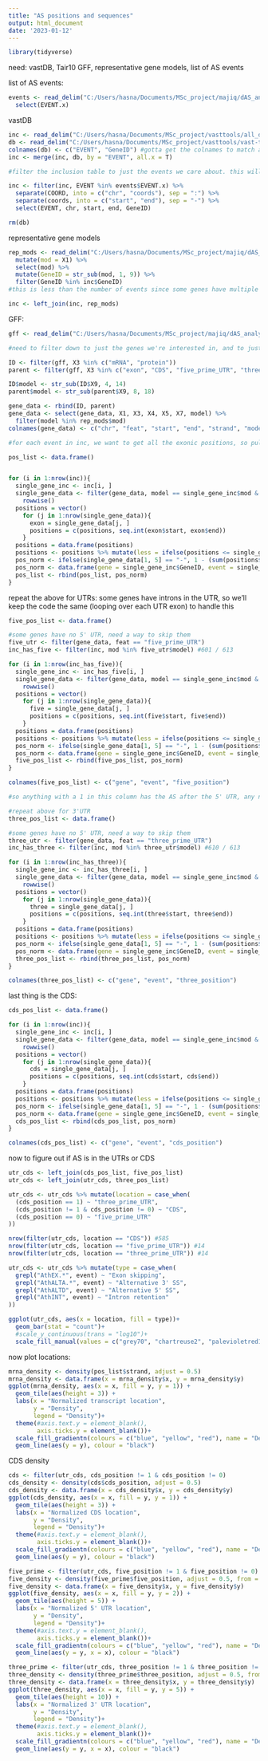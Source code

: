 ---
title: "AS positions and sequences"
output: html_document
date: '2023-01-12'
---

```{r}
library(tidyverse)
```

need: vastDB, Tair10 GFF, representative gene models, list of AS events

list of AS events:
```{r}
events <- read_delim("C:/Users/hasna/Documents/MSc_project/majiq/dAS_analysis/clustering/vm_all_dAS_genes.tsv", delim = "\t") %>% 
  select(EVENT.x)
```

vastDB
```{r}
inc <- read_delim("C:/Users/hasna/Documents/MSc_project/vasttools/all_data/complete_inclusion_table.tab", delim = "\t") 
db <- read_delim("C:/Users/hasna/Documents/MSc_project/vasttools/vast-tools/Ath/FILES/Ath.Event-Gene.IDs.txt", delim = "\t")
colnames(db) <- c("EVENT", "GeneID") #gotta get the colnames to match across DFs
inc <- merge(inc, db, by = "EVENT", all.x = T)

#filter the inclusion table to just the events we care about. this will make it much smaller and quicker to work with

inc <- filter(inc, EVENT %in% events$EVENT.x) %>% 
  separate(COORD, into = c("chr", "coords"), sep = ":") %>% 
  separate(coords, into = c("start", "end"), sep = "-") %>% 
  select(EVENT, chr, start, end, GeneID)

rm(db)
```

representative gene models
```{r}
rep_mods <- read_delim("C:/Users/hasna/Documents/MSc_project/majiq/dAS_analysis/AS_positions_sequences/rep_gene_mods.tsv", delim = "\t", skip = 3, col_names = F) %>% 
  mutate(mod = X1) %>% 
  select(mod) %>% 
  mutate(GeneID = str_sub(mod, 1, 9)) %>% 
  filter(GeneID %in% inc$GeneID)
#this is less than the number of events since some genes have multiple events

inc <- left_join(inc, rep_mods)
```


GFF:
```{r}
gff <- read_delim("C:/Users/hasna/Documents/MSc_project/majiq/dAS_analysis/AS_positions_sequences/Tair10.gff", delim = "\t", col_names = F)

#need to filter down to just the genes we're interested in, and to just their representative isoforms. For gene, mRNA and protein objects, this is ID, and for UTRs, exons and CDSs, it's parent. Should be able to grepl this part out, and assign it to a new column that we can filter from.

ID <- filter(gff, X3 %in% c("mRNA", "protein"))
parent <- filter(gff, X3 %in% c("exon", "CDS", "five_prime_UTR", "three_prime_UTR"))

ID$model <- str_sub(ID$X9, 4, 14)
parent$model <- str_sub(parent$X9, 8, 18)

gene_data <- rbind(ID, parent)
gene_data <- select(gene_data, X1, X3, X4, X5, X7, model) %>% 
  filter(model %in% rep_mods$mod)
colnames(gene_data) <- c("chr", "feat", "start", "end", "strand", "model")
```

```{r}
#for each event in inc, we want to get all the exonic positions, so pull all the exons for a gene and list out all numbers between the start and end positions, then order them (reverse them if they're on the minus strand) to get a list of all positions that make up the mRNA for that gene

pos_list <- data.frame()


for (i in 1:nrow(inc)){
  single_gene_inc <- inc[i, ]
  single_gene_data <- filter(gene_data, model == single_gene_inc$mod & feat == "exon") %>% 
    rowwise()
  positions = vector()
    for (j in 1:nrow(single_gene_data)){
      exon = single_gene_data[j, ]
      positions = c(positions, seq.int(exon$start, exon$end))
    }
  positions = data.frame(positions)
  positions <- positions %>% mutate(less = ifelse(positions <= single_gene_inc$start, 1, 0))
  pos_norm <- ifelse(single_gene_data[1, 5] == "-", 1 - (sum(positions$less))/(nrow(positions)), (sum(positions$less))/(nrow(positions)))
  pos_norm <- data.frame(gene = single_gene_inc$GeneID, event = single_gene_inc$EVENT, pos_norm = pos_norm)
  pos_list <- rbind(pos_list, pos_norm)
}
```

repeat the above for UTRs: some genes have introns in the UTR, so we'll keep the code the same (looping over each UTR exon) to handle this
```{r}
five_pos_list <- data.frame()

#some genes have no 5' UTR, need a way to skip them
five_utr <- filter(gene_data, feat == "five_prime_UTR")
inc_has_five <- filter(inc, mod %in% five_utr$model) #601 / 613

for (i in 1:nrow(inc_has_five)){
  single_gene_inc <- inc_has_five[i, ]
  single_gene_data <- filter(gene_data, model == single_gene_inc$mod & feat == "five_prime_UTR") %>% 
    rowwise()
  positions = vector()
    for (j in 1:nrow(single_gene_data)){
      five = single_gene_data[j, ]
      positions = c(positions, seq.int(five$start, five$end))
    }
  positions = data.frame(positions)
  positions <- positions %>% mutate(less = ifelse(positions <= single_gene_inc$start, 1, 0))
  pos_norm <- ifelse(single_gene_data[1, 5] == "-", 1 - (sum(positions$less))/(nrow(positions)), (sum(positions$less))/(nrow(positions)))
  pos_norm <- data.frame(gene = single_gene_inc$GeneID, event = single_gene_inc$EVENT, pos_norm = pos_norm)
  five_pos_list <- rbind(five_pos_list, pos_norm)
}

colnames(five_pos_list) <- c("gene", "event", "five_position")

#so anything with a 1 in this column has the AS after the 5' UTR, any non-one values are 5'UTR splicing

#repeat above for 3'UTR
three_pos_list <- data.frame()

#some genes have no 5' UTR, need a way to skip them
three_utr <- filter(gene_data, feat == "three_prime_UTR")
inc_has_three <- filter(inc, mod %in% three_utr$model) #610 / 613

for (i in 1:nrow(inc_has_three)){
  single_gene_inc <- inc_has_three[i, ]
  single_gene_data <- filter(gene_data, model == single_gene_inc$mod & feat == "three_prime_UTR") %>% 
    rowwise()
  positions = vector()
    for (j in 1:nrow(single_gene_data)){
      three = single_gene_data[j, ]
      positions = c(positions, seq.int(three$start, three$end))
    }
  positions = data.frame(positions)
  positions <- positions %>% mutate(less = ifelse(positions <= single_gene_inc$start, 1, 0))
  pos_norm <- ifelse(single_gene_data[1, 5] == "-", 1 - (sum(positions$less))/(nrow(positions)), (sum(positions$less))/(nrow(positions)))
  pos_norm <- data.frame(gene = single_gene_inc$GeneID, event = single_gene_inc$EVENT, pos_norm = pos_norm)
  three_pos_list <- rbind(three_pos_list, pos_norm)
}

colnames(three_pos_list) <- c("gene", "event", "three_position")
```

last thing is the CDS:
```{r}
cds_pos_list <- data.frame()

for (i in 1:nrow(inc)){
  single_gene_inc <- inc[i, ]
  single_gene_data <- filter(gene_data, model == single_gene_inc$mod & feat == "CDS") %>% 
    rowwise()
  positions = vector()
    for (j in 1:nrow(single_gene_data)){
      cds = single_gene_data[j, ]
      positions = c(positions, seq.int(cds$start, cds$end))
    }
  positions = data.frame(positions)
  positions <- positions %>% mutate(less = ifelse(positions <= single_gene_inc$start, 1, 0))
  pos_norm <- ifelse(single_gene_data[1, 5] == "-", 1 - (sum(positions$less))/(nrow(positions)), (sum(positions$less))/(nrow(positions)))
  pos_norm <- data.frame(gene = single_gene_inc$GeneID, event = single_gene_inc$EVENT, pos_norm = pos_norm)
  cds_pos_list <- rbind(cds_pos_list, pos_norm)
}

colnames(cds_pos_list) <- c("gene", "event", "cds_position")
```

now to figure out if AS is in the UTRs or CDS
```{r}
utr_cds <- left_join(cds_pos_list, five_pos_list)
utr_cds <- left_join(utr_cds, three_pos_list)

utr_cds <- utr_cds %>% mutate(location = case_when(
  (cds_position == 1) ~ "three_prime_UTR",
  (cds_position != 1 & cds_position != 0) ~ "CDS",
  (cds_position == 0) ~ "five_prime_UTR"
))

nrow(filter(utr_cds, location == "CDS")) #585
nrow(filter(utr_cds, location == "five_prime_UTR")) #14
nrow(filter(utr_cds, location == "three_prime_UTR")) #14

utr_cds <- utr_cds %>% mutate(type = case_when(
  grepl("AthEX.*", event) ~ "Exon skipping",
  grepl("AthALTA.*", event) ~ "Alternative 3' SS",
  grepl("AthALTD", event) ~ "Alternative 5' SS",
  grepl("AthINT", event) ~ "Intron retention"
))

ggplot(utr_cds, aes(x = location, fill = type))+
  geom_bar(stat = "count")+
  #scale_y_continuous(trans = "log10")+
  scale_fill_manual(values = c("grey70", "chartreuse2", "palevioletred1", "cadetblue2"))
```

now plot locations:
```{r}
mrna_density <- density(pos_list$strand, adjust = 0.5)
mrna_density <- data.frame(x = mrna_density$x, y = mrna_density$y)
ggplot(mrna_density, aes(x = x, fill = y, y = 1)) + 
  geom_tile(aes(height = 3)) +
  labs(x = "Normalized transcript location",
       y = "Density",
       legend = "Density")+
  theme(#axis.text.y = element_blank(),
        axis.ticks.y = element_blank())+
  scale_fill_gradientn(colours = c("blue", "yellow", "red"), name = "Density")+
  geom_line(aes(y = y), colour = "black")
```
CDS density
```{r}
cds <- filter(utr_cds, cds_position != 1 & cds_position != 0)
cds_density <- density(cds$cds_position, adjust = 0.5)
cds_density <- data.frame(x = cds_density$x, y = cds_density$y)
ggplot(cds_density, aes(x = x, fill = y, y = 1)) + 
  geom_tile(aes(height = 3)) +
  labs(x = "Normalized CDS location",
       y = "Density",
       legend = "Density")+
  theme(#axis.text.y = element_blank(),
        axis.ticks.y = element_blank())+
  scale_fill_gradientn(colours = c("blue", "yellow", "red"), name = "Density")+
  geom_line(aes(y = y), colour = "black")
```
```{r}
five_prime <- filter(utr_cds, five_position != 1 & five_position != 0)
five_density <- density(five_prime$five_position, adjust = 0.5, from = 0, to = 1)
five_density <- data.frame(x = five_density$x, y = five_density$y)
ggplot(five_density, aes(x = x, fill = y, y = 2)) + 
  geom_tile(aes(height = 5)) +
  labs(x = "Normalized 5' UTR location",
       y = "Density",
       legend = "Density")+
  theme(#axis.text.y = element_blank(),
        axis.ticks.y = element_blank())+
  scale_fill_gradientn(colours = c("blue", "yellow", "red"), name = "Density", limits = c(0,4))+
  geom_line(aes(y = y, x = x), colour = "black")
```

```{r}
three_prime <- filter(utr_cds, three_position != 1 & three_position != 0)
three_density <- density(three_prime$three_position, adjust = 0.5, from = 0, to = 1)
three_density <- data.frame(x = three_density$x, y = three_density$y)
ggplot(three_density, aes(x = x, fill = y, y = 5)) + 
  geom_tile(aes(height = 10)) +
  labs(x = "Normalized 3' UTR location",
       y = "Density",
       legend = "Density")+
  theme(#axis.text.y = element_blank(),
        axis.ticks.y = element_blank())+
  scale_fill_gradientn(colours = c("blue", "yellow", "red"), name = "Density")+
  geom_line(aes(y = y, x = x), colour = "black")
```

